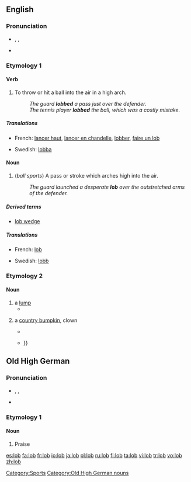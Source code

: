 {{also|Lob}}
==English==

===Pronunciation===
* {{enPR|lŏb}}, {{IPA|/lɒb/}}, {{SAMPA|/lQb/}}
* {{rhymes|ɒb}}

===Etymology 1===

====Verb====
{{en-verb|lobs|lobbing|lobbed}}

# To throw or hit a ball into the air in a high arch.
#: ''The guard '''lobbed''' a pass just over the defender.''
#: ''The tennis player '''lobbed''' the ball, which was a costly mistake.''

=====Translations=====
{{trans-top|to throw or hit a ball high into the air}}
* French: [[lancer haut]], [[lancer en chandelle]], [[lobber]], [[faire un lob]]
{{trans-mid}}
* Swedish: [[lobba]]
{{trans-bottom}}

====Noun====
{{en-noun}}

# (''ball sports'') A pass or stroke which arches high into the air.
#: ''The guard launched a desperate '''lob''' over the outstretched arms of the defender.''

=====Derived terms=====
* [[lob wedge]]

=====Translations=====
{{trans-top|a high-arching pass or stroke}}
* French: [[lob]] {{m}}
{{trans-mid}}
* Swedish: [[lobb]]
{{trans-bottom}}

===Etymology 2===

====Noun====
{{en-noun}}

# a [[lump]]
#* {{quote-book|year=1875|author=M.L. Kenny|title=The fortunes of Maurice Cronin|page=126|url=http://books.google.com/books?id=x_0BAAAAQAAJ
|passage=And, moreover, I had no sooner set my eyes on the keys, than I remembered where there was a '''lob''' of money lying in Purcell's safe, that I -- }}
# {{obsolete}} a [[country bumpkin]], clown
#* {{quote-book|1594|[[w:William Shakespeare|William Shakespeare]]|[[wikisource:A Midsummer Night's Dream|A Midsummer Night's Dream]]|section=Act II Scene I
|passage=Farewell, thou '''lob''' of spirits; I'll be gone: Our queen and all her elves come here anon. }}
#* {{quote-book|1694|[[w:Peter Anthony Motteux|Peter Anthony Motteux]]|[[wikisource:The Fourth Book|The Fourth Book]]|by=[[w:Rabelais|Rabelais]]|section=[[wikisource:The Fourth Book/Chapter XLVII|Chapter XLVII]]
|passage=THE country '''lob''' trudged home very much concerned and thoughtful, you may swear; insomuch that his good woman, seeing him thus look moping, weened that something had been stolen from him at market {{...}} }}

==Old High German==

===Pronunciation===
* {{enPR|loːp}}, {{IPA|/lɒb/}}, {{SAMPA|/lQb/}}
* {{rhymes|ɒb}}

===Etymology 1===

====Noun====
{{ge-noun}}

# Praise 

[[Category:Sports]]
[[Category:Old High German nouns]]

[[es:lob]]
[[fa:lob]]
[[fr:lob]]
[[io:lob]]
[[ja:lob]]
[[pl:lob]]
[[ru:lob]]
[[fi:lob]]
[[ta:lob]]
[[vi:lob]]
[[tr:lob]]
[[vo:lob]]
[[zh:lob]]